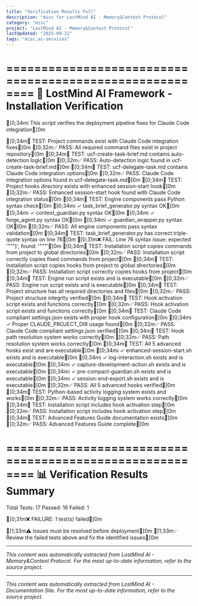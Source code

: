 ```yaml
---
title: "Verification Results Full"
description: "misc for LostMind AI - Memory&Context Protocol"
category: "misc"
project: "LostMind AI - Memory&Context Protocol"
lastUpdated: "2025-09-21"
tags: "misc,ai-services"
---
```


========================================================
🚀 LostMind AI Framework - Installation Verification
========================================================

[0;34mℹ️  This script verifies the deployment pipeline fixes for Claude Code integration[0m

[0;34m🧪 TEST: Project commands exist with Claude Code integration fixes[0m
[0;32m✅ PASS: All required command files exist in project repository[0m
[0;34m🧪 TEST: ucf-create-task-brief.md contains auto-detection logic[0m
[0;32m✅ PASS: Auto-detection logic found in ucf-create-task-brief.md[0m
[0;34m🧪 TEST: ucf-delegate-task.md contains Claude Code integration options[0m
[0;32m✅ PASS: Claude Code integration options found in ucf-delegate-task.md[0m
[0;34m🧪 TEST: Project hooks directory exists with enhanced session-start hook[0m
[0;32m✅ PASS: Enhanced session-start hook found with Claude Code integration status[0m
[0;34m🧪 TEST: Engine components pass Python syntax check[0m
[0;34mℹ️  ✓ task_brief_generator.py syntax OK[0m
[0;34mℹ️  ✓ context_guardian.py syntax OK[0m
[0;34mℹ️  ✓ forge_agent.py syntax OK[0m
[0;34mℹ️  ✓ guardian_wrapper.py syntax OK[0m
[0;32m✅ PASS: All engine components pass syntax validation[0m
[0;34m🧪 TEST: task_brief_generator.py has correct triple-quote syntax on line 76[0m
[0;31m❌ FAIL: Line 76 syntax issue: expected '""")', found: '"""'[0m
[0;34m🧪 TEST: Installation script copies commands from project to global directories[0m
[0;32m✅ PASS: Installation script correctly copies fixed commands from project[0m
[0;34m🧪 TEST: Installation script copies hooks from project to global directories[0m
[0;32m✅ PASS: Installation script correctly copies hooks from project[0m
[0;34m🧪 TEST: Engine run script exists and is executable[0m
[0;32m✅ PASS: Engine run script exists and is executable[0m
[0;34m🧪 TEST: Project structure has all required directories and files[0m
[0;32m✅ PASS: Project structure integrity verified[0m
[0;34m🧪 TEST: Hook activation script exists and functions correctly[0m
[0;32m✅ PASS: Hook activation script exists and functions correctly[0m
[0;34m🧪 TEST: Claude Code compliant settings.json exists with proper hook configuration[0m
[0;34mℹ️  ✓ Proper CLAUDE_PROJECT_DIR usage found[0m
[0;32m✅ PASS: Claude Code compliant settings.json verified[0m
[0;34m🧪 TEST: Hook path resolution system works correctly[0m
[0;32m✅ PASS: Path resolution system works correctly[0m
[0;34m🧪 TEST: All 5 advanced hooks exist and are executable[0m
[0;34mℹ️  ✓ enhanced-session-start.sh exists and is executable[0m
[0;34mℹ️  ✓ log-interaction.sh exists and is executable[0m
[0;34mℹ️  ✓ capture-development-action.sh exists and is executable[0m
[0;34mℹ️  ✓ pre-compact-guardian.sh exists and is executable[0m
[0;34mℹ️  ✓ session-end-export.sh exists and is executable[0m
[0;32m✅ PASS: All 5 advanced hooks verified[0m
[0;34m🧪 TEST: Python-based activity logging system exists and works[0m
[0;32m✅ PASS: Activity logging system works correctly[0m
[0;34m🧪 TEST: Installation script includes hook activation step[0m
[0;32m✅ PASS: Installation script includes hook activation step[0m
[0;34m🧪 TEST: Advanced Features Guide documentation exists[0m
[0;32m✅ PASS: Advanced Features Guide complete[0m

========================================================
📊 Verification Results Summary
========================================================

Total Tests: 17
Passed: 16
Failed: 1

[0;31m❌ FAILURE: 1 test(s) failed[0m

[1;33m⚠️  Issues must be resolved before deployment[0m
[1;33m💡 Review the failed tests above and fix the identified issues[0m



---
*This content was automatically extracted from LostMind AI - Memory&Context Protocol. For the most up-to-date information, refer to the source project.*


---
*This content was automatically extracted from LostMind AI - Documentation Site. For the most up-to-date information, refer to the source project.*
